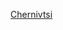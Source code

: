 {{asbox
| image     = Flag-map of Chernivtsi Oblast.svg
| pix       = 30
| subject   = 
| qualifier = 與[[切爾諾夫策州]]地理相關
| category  = 切爾諾夫策州地理小作品
| tempsort  = Chernivtsi
| name      = Template:Chernivtsi-geo-stub
}}<noinclude>

[[Category:烏克蘭小作品模板|Chernivtsi]]
</noinclude>
